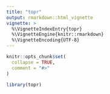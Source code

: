 ```yaml
---
title: "topr"
output: rmarkdown::html_vignette
vignette: >
  %\VignetteIndexEntry{topr}
  %\VignetteEngine{knitr::rmarkdown}
  %\VignetteEncoding{UTF-8}
---
```


```r
knitr::opts_chunk$set(
  collapse = TRUE,
  comment = "#>"
)
```

```r
library(topr)
```
